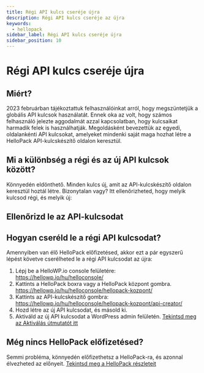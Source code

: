 ```yaml
---
title: Régi API kulcs cseréje újra
description: Régi API kulcs cseréje az újra
keywords:
  - hellopack
sidebar_label: Régi API kulcs cseréje újra
sidebar_position: 10
---
```




# <FontAwesomeIcon icon="fa-duotone fa-code-compare text-primary" /> Régi API kulcs cseréje újra

## Miért?

2023 februárban tájékoztattuk felhasználóinkat arról, hogy megszüntetjük a globális API kulcsok használatát. Ennek oka az volt, hogy számos felhasználó jelezte aggodalmát azzal kapcsolatban, hogy kulcsaikat harmadik felek is használhatják. Megoldásként bevezettük az egyedi, oldalankénti API kulcsokat, amelyeket mindenki saját maga hozhat létre a HelloPack API-kulcskészítő oldalon keresztül.

## Mi a különbség a régi és az új API kulcsok között?

Könnyedén eldönthető. Minden kulcs új, amit az API-kulcskészítő oldalon keresztül hoztál létre. 
Bizonytalan vagy? Itt ellenőrizheted, hogy melyik kulcsod régi, és melyik új:

## Ellenőrizd le az API-kulcsodat

<CharacterCounter />

## Hogyan cseréld le a régi API kulcsodat?

Amennyiben van élő HelloPack előfizetésed, akkor ezt a pár egyszerű lépést követve cserélheted le a régi API kulcsodat az újra:

1. Lépj be a HelloWP.io console felületére: https://hellowp.io/hu/helloconsole/
2. Kattints a HelloPack boxra vagy a HelloPack központ gombra. https://hellowp.io/hu/helloconsole/hellopack-kozpont/
3. Kattints az API-kulcskészítő gombra: https://hellowp.io/hu/helloconsole/hellopack-kozpont/api-creator/
4. Hozd létre az új API kulcsodat, és másold ki.
5. Aktiváld az új API kulcsodat a WordPress admin felületén. [Tekintsd meg az Aktiválás útmutatót itt](aktivalas)


## Még nincs HelloPack előfizetésed?

Semmi probléma, könnyedén előfizethetsz a HelloPack-ra, és azonnal élvezheted az előnyeit. [Tekintsd meg a HelloPack részleteit](https://hellowp.io/hu/t/hellopack/)


